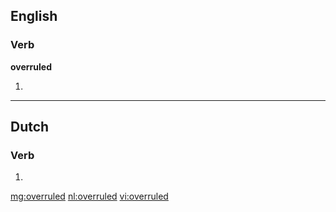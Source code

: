 ==English==

===Verb===
'''overruled'''

# {{past of|[[overrule]]}}

----

==Dutch==

===Verb===
{{infl|nl}}

# {{nl-verb-form|t=past|m=ptc|overrulen}}

[[mg:overruled]]
[[nl:overruled]]
[[vi:overruled]]